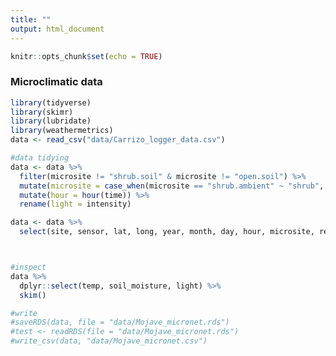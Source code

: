 ```yaml
---
title: ""
output: html_document
---
```


```r
knitr::opts_chunk$set(echo = TRUE)
```

### Microclimatic data
```r
library(tidyverse)
library(skimr)
library(lubridate)
library(weathermetrics)
data <- read_csv("data/Carrizo_logger_data.csv") 

#data tidying
data <- data %>%
  filter(microsite != "shrub.soil" & microsite != "open.soil") %>%
  mutate(microsite = case_when(microsite == "shrub.ambient" ~ "shrub", microsite == "open.ambient" ~ "open", TRUE ~ as.character(microsite))) %>%
  mutate(hour = hour(time)) %>%
  rename(light = intensity)

data <- data %>% 
  select(site, sensor, lat, long, year, month, day, hour, microsite, rep, temp, soil_moisture, light)



#inspect
data %>%
  dplyr::select(temp, soil_moisture, light) %>%
  skim()

#write
#saveRDS(data, file = "data/Mojave_micronet.rds")
#test <- readRDS(file = "data/Mojave_micronet.rds")
#write_csv(data, "data/Mojave_micronet.csv")
```